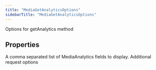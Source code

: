 ```yaml
---
title: "MediaGetAnalyticsOptions"
sidebarTitle: "MediaGetAnalyticsOptions"
---
```


Options for getAnalytics method

## Properties

<ParamField name="mediaAnalyticsfields" type="string[]">
A comma separated list of MediaAnalytics fields to display.

</ParamField>

<ParamField name="requestOptions" type="RequestOptions">
Additional request options

</ParamField>
